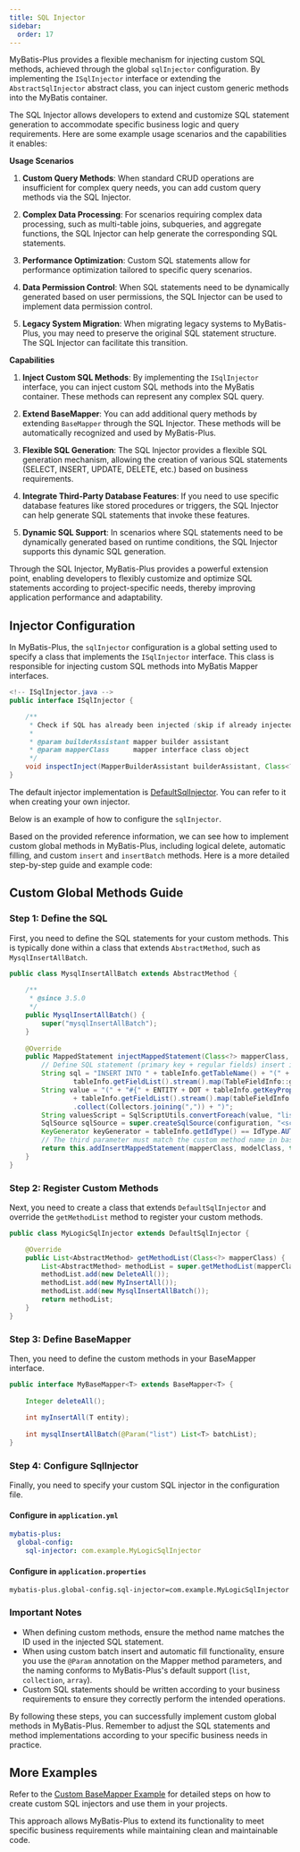 ```yaml
---
title: SQL Injector
sidebar:
  order: 17
---
```


MyBatis-Plus provides a flexible mechanism for injecting custom SQL methods, achieved through the global `sqlInjector` configuration. By implementing the `ISqlInjector` interface or extending the `AbstractSqlInjector` abstract class, you can inject custom generic methods into the MyBatis container.

The SQL Injector allows developers to extend and customize SQL statement generation to accommodate specific business logic and query requirements. Here are some example usage scenarios and the capabilities it enables:

**Usage Scenarios**

1. **Custom Query Methods**: When standard CRUD operations are insufficient for complex query needs, you can add custom query methods via the SQL Injector.

2. **Complex Data Processing**: For scenarios requiring complex data processing, such as multi-table joins, subqueries, and aggregate functions, the SQL Injector can help generate the corresponding SQL statements.

3. **Performance Optimization**: Custom SQL statements allow for performance optimization tailored to specific query scenarios.

4. **Data Permission Control**: When SQL statements need to be dynamically generated based on user permissions, the SQL Injector can be used to implement data permission control.

5. **Legacy System Migration**: When migrating legacy systems to MyBatis-Plus, you may need to preserve the original SQL statement structure. The SQL Injector can facilitate this transition.

**Capabilities**

1. **Inject Custom SQL Methods**: By implementing the `ISqlInjector` interface, you can inject custom SQL methods into the MyBatis container. These methods can represent any complex SQL query.

2. **Extend BaseMapper**: You can add additional query methods by extending `BaseMapper` through the SQL Injector. These methods will be automatically recognized and used by MyBatis-Plus.

3. **Flexible SQL Generation**: The SQL Injector provides a flexible SQL generation mechanism, allowing the creation of various SQL statements (SELECT, INSERT, UPDATE, DELETE, etc.) based on business requirements.

4. **Integrate Third-Party Database Features**: If you need to use specific database features like stored procedures or triggers, the SQL Injector can help generate SQL statements that invoke these features.

5. **Dynamic SQL Support**: In scenarios where SQL statements need to be dynamically generated based on runtime conditions, the SQL Injector supports this dynamic SQL generation.

Through the SQL Injector, MyBatis-Plus provides a powerful extension point, enabling developers to flexibly customize and optimize SQL statements according to project-specific needs, thereby improving application performance and adaptability.

## Injector Configuration

In MyBatis-Plus, the `sqlInjector` configuration is a global setting used to specify a class that implements the `ISqlInjector` interface. This class is responsible for injecting custom SQL methods into MyBatis Mapper interfaces.

```java
<!-- ISqlInjector.java -->
public interface ISqlInjector {

    /**
     * Check if SQL has already been injected (skip if already injected)
     *
     * @param builderAssistant mapper builder assistant
     * @param mapperClass      mapper interface class object
     */
    void inspectInject(MapperBuilderAssistant builderAssistant, Class<?> mapperClass);
}
```

The default injector implementation is [DefaultSqlInjector](https://github.com/baomidou/mybatis-plus/blob/3.0/mybatis-plus-core/src/main/java/com/baomidou/mybatisplus/core/injector/DefaultSqlInjector.java). You can refer to it when creating your own injector.

Below is an example of how to configure the `sqlInjector`.

Based on the provided reference information, we can see how to implement custom global methods in MyBatis-Plus, including logical delete, automatic filling, and custom `insert` and `insertBatch` methods. Here is a more detailed step-by-step guide and example code:

## Custom Global Methods Guide

### Step 1: Define the SQL

First, you need to define the SQL statements for your custom methods. This is typically done within a class that extends `AbstractMethod`, such as `MysqlInsertAllBatch`.

```java
public class MysqlInsertAllBatch extends AbstractMethod {
    
    /**
     * @since 3.5.0
     */
    public MysqlInsertAllBatch() {
        super("mysqlInsertAllBatch");
    }
    
    @Override
    public MappedStatement injectMappedStatement(Class<?> mapperClass, Class<?> modelClass, TableInfo tableInfo) {
 		// Define SQL statement (primary key + regular fields) insert into table(....) values(....),(....)
        String sql = "INSERT INTO " + tableInfo.getTableName() + "(" + tableInfo.getKeyColumn() + "," +
                tableInfo.getFieldList().stream().map(TableFieldInfo::getColumn).collect(Collectors.joining(",")) + ") VALUES ";
        String value = "(" + "#{" + ENTITY + DOT + tableInfo.getKeyProperty() + "}" + ","
                + tableInfo.getFieldList().stream().map(tableFieldInfo -> "#{" + ENTITY + DOT + tableFieldInfo.getProperty() + "}")
                .collect(Collectors.joining(",")) + ")";
        String valuesScript = SqlScriptUtils.convertForeach(value, "list", null, ENTITY, COMMA);
        SqlSource sqlSource = super.createSqlSource(configuration, "<script>" + sql + valuesScript + "</script>", modelClass);
        KeyGenerator keyGenerator = tableInfo.getIdType() == IdType.AUTO ? Jdbc3KeyGenerator.INSTANCE : NoKeyGenerator.INSTANCE;
        // The third parameter must match the custom method name in baseMapper
        return this.addInsertMappedStatement(mapperClass, modelClass, this.methodName, sqlSource, keyGenerator,tableInfo.getKeyProperty(), tableInfo.getKeyColumn());
    }
}
```

### Step 2: Register Custom Methods

Next, you need to create a class that extends `DefaultSqlInjector` and override the `getMethodList` method to register your custom methods.

```java
public class MyLogicSqlInjector extends DefaultSqlInjector {

    @Override
    public List<AbstractMethod> getMethodList(Class<?> mapperClass) {
        List<AbstractMethod> methodList = super.getMethodList(mapperClass);
        methodList.add(new DeleteAll());
        methodList.add(new MyInsertAll());
        methodList.add(new MysqlInsertAllBatch());
        return methodList;
    }
}
```

### Step 3: Define BaseMapper

Then, you need to define the custom methods in your BaseMapper interface.

```java
public interface MyBaseMapper<T> extends BaseMapper<T> {
    
    Integer deleteAll();
    
    int myInsertAll(T entity);
    
    int mysqlInsertAllBatch(@Param("list") List<T> batchList);
}
```

### Step 4: Configure SqlInjector

Finally, you need to specify your custom SQL injector in the configuration file.

#### Configure in `application.yml`

```yml
mybatis-plus:
  global-config:
    sql-injector: com.example.MyLogicSqlInjector
```

#### Configure in `application.properties`

```properties
mybatis-plus.global-config.sql-injector=com.example.MyLogicSqlInjector
```

### Important Notes

- When defining custom methods, ensure the method name matches the ID used in the injected SQL statement.
- When using custom batch insert and automatic fill functionality, ensure you use the `@Param` annotation on the Mapper method parameters, and the naming conforms to MyBatis-Plus's default support (`list`, `collection`, `array`).
- Custom SQL statements should be written according to your business requirements to ensure they correctly perform the intended operations.

By following these steps, you can successfully implement custom global methods in MyBatis-Plus. Remember to adjust the SQL statements and method implementations according to your specific business needs in practice.

## More Examples

Refer to the [Custom BaseMapper Example](https://gitee.com/baomidou/mybatis-plus-samples/tree/master/mybatis-plus-sample-deluxe) for detailed steps on how to create custom SQL injectors and use them in your projects.

This approach allows MyBatis-Plus to extend its functionality to meet specific business requirements while maintaining clean and maintainable code.
